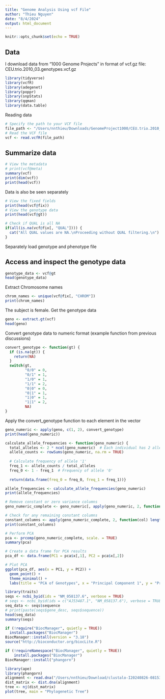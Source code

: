 ```yaml
---
title: "Genome Analysis Using vcf File"
author: "Thieu Nguyen"
date: "8/4/2024"
output: html_document
---
```


```r
knitr::opts_chunk$set(echo = TRUE)
```

## Data 

I download data from "1000 Genome Projects" in format of vcf.gz file: CEU.trio.2010_03.genotypes.vcf.gz 

```r
library(tidyverse)
library(vcfR)
library(adegenet)
library(poppr)
library(snpStats)
library(qqman)
library(data.table)
```

Reading data

```r
# Specify the path to your VCF file
file_path <- "/Users/nnthieu/Downloads/GenomeProject1000/CEU.trio.2010_03.genotypes.vcf.gz"
# Read the VCF file
vcf <- read.vcfR(file_path)
```

## Summarize data

```r
# View the metadata
# print(vcf@meta)
summary(vcf)
print(dim(vcf))
print(head(vcf))
```

Data is also be seen separately

```r
# View the fixed fields
print(head(vcf@fix))
# View the genotype data
print(head(vcf@gt))
```

```r
# Check if QUAL is all NA
if(all(is.na(vcf@fix[, "QUAL"]))) {
  cat("All QUAL values are NA.\nProceeding without QUAL filtering.\n")
}
```

Separately load genotype and phenotype file 

## Access and inspect the genotype data

```r
genotype_data <- vcf@gt
head(genotype_data)
```

Extract Chromosome names

```r
chrom_names <- unique(vcf@fix[, "CHROM"])
print(chrom_names)

```

The subject is female.
Get the genotype data

```r
geno <- extract.gt(vcf)
head(geno)
```

Convert genotype data to numeric format (example function from previous discussions)

```r
convert_genotype <- function(gt) {
  if (is.na(gt)) {
    return(NA)
  }
  switch(gt,
         "0/0" = 0,
         "0/1" = 1,
         "1/0" = 1,
         "1/1" = 2,
         "0|0" = 0,
         "0|1" = 1,
         "1|0" = 1,
         "1|1" = 2,
         NA)
}

```

Apply the convert_genotype function to each element in the vector

```r
geno_numeric <- apply(geno, c(1, 2), convert_genotype)
print(head(geno_numeric))
```

```r
calculate_allele_frequencies <- function(geno_numeric) {
  total_alleles <- 2 * ncol(geno_numeric)  # Each individual has 2 alleles
  allele_counts <- rowSums(geno_numeric, na.rm = TRUE)
  
  # Calculate frequency of allele '1'
  freq_1 <- allele_counts / total_alleles
  freq_0 <- 1 - freq_1  # Frequency of allele '0'
  
  return(data.frame(freq_0 = freq_0, freq_1 = freq_1))}

allele_frequencies <- calculate_allele_frequencies(geno_numeric)
print(allele_frequencies)
```

```r
# Remove constant or zero variance columns
geno_numeric_complete <- geno_numeric[, apply(geno_numeric, 2, function(col) length(unique(col[!is.na(col)])) > 1)]

# Check for any remaining constant columns
constant_columns <- apply(geno_numeric_complete, 2, function(col) length(unique(col[!is.na(col)])) == 1)
print(constant_columns)

```

```r
# Perform PCA
pca <- prcomp(geno_numeric_complete, scale. = TRUE)
summary(pca)
```

```r
# Create a data frame for PCA results
pca_df <- data.frame(PC1 = pca$x[,1], PC2 = pca$x[,2])

# Plot PCA
ggplot(pca_df, aes(x = PC1, y = PC2)) +
  geom_point() +
  theme_minimal() +
  labs(title = "PCA of Genotypes", x = "Principal Component 1", y = "Principal Component 2")
```


```r
library(traits)
seqs <- ncbi_byid(ids = "NM_058137.6", verbose = TRUE)
# seqs <- ncbi_byid(ids = c("AJ53487.1", "NM_058137.6"), verbose = TRUE)
seq_data <- seqs$sequence
# print(paste(seqs$gene_desc, seqs$sequence))
head(seq_data)
summary(seqs)
```


```r
if (!require("BiocManager", quietly = TRUE))
  install.packages("BiocManager")
BiocManager::install(version = "3.18")
source("http://bioconductor.org/biocLite.R")
```

```r
if (!requireNamespace("BiocManager", quietly = TRUE))
    install.packages("BiocManager")
BiocManager::install("phangorn")

```


```r
library(ape)
library(phangorn)
alignment <- read.dna("/Users/nnthieu/Download/clustalo-I20240826-081537-0648-80894241-p1m.aln-fasta",format ="fasta")
dist_matrix <- dist.dna(alignment)
tree <- nj(dist_matrix)
plot(tree, main = "Phylogenetic Tree")
```




